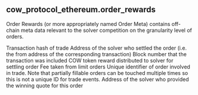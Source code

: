 ## cow_protocol_ethereum.order_rewards 
Order Rewards (or more appropriately named Order Meta) contains off-chain meta data relevant  to the solver competition on the granularity level of orders.


<ParamField path="tx_hash">
Transaction hash of trade
</ParamField>
<ParamField path="solver">
Address of the solver who settled the order (i.e. the from address of the corresponding transaction)
</ParamField>
<ParamField path="block_number">
Block number that the transaction was included
</ParamField>
<ParamField path="cow_reward">
COW token reward distributed to solver for settling order
</ParamField>
<ParamField path="surplus_fee">
Fee taken from limit orders
</ParamField>
<ParamField path="order_uid">
Unique identifier of order involved in trade. Note that partially fillable orders can be touched multiple times so this is not a unique ID for trade events.
</ParamField>
<ParamField path="quote_solver">
Address of the solver who provided the winning quote for this order
</ParamField>
